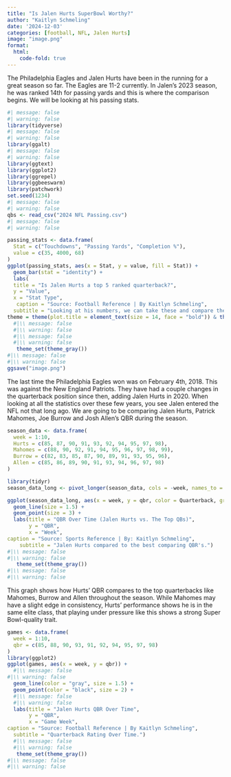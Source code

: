 ```yaml
---
title: "Is Jalen Hurts SuperBowl Worthy?"
author: "Kaitlyn Schmeling"
date: '2024-12-03'
categories: [football, NFL, Jalen Hurts]
image: "image.png"
format: 
  html:
    code-fold: true
---
```


The Philadelphia Eagles and Jalen Hurts have been in the running for a great season so far. The Eagles are 11-2 currently. In Jalen's 2023 season, he was ranked 14th for passing yards and this is where the comparison begins. We will be looking at his passing stats.

```r
#| message: false
#| warning: false
library(tidyverse)
#| message: false
#| warning: false
library(ggalt)
#| message: false
#| warning: false
library(ggtext)
library(ggplot2)
library(ggrepel)
library(ggbeeswarm)
library(patchwork)
set.seed(1234)
#| message: false
#| warning: false
qbs <- read_csv("2024 NFL Passing.csv")
#| message: false
#| warning: false

passing_stats <- data.frame(
  Stat = c("Touchdowns", "Passing Yards", "Completion %"),
  value = c(35, 4000, 68)
)
ggplot(passing_stats, aes(x = Stat, y = value, fill = Stat)) +
  geom_bar(stat = "identity") +
  labs(
  title = "Is Jalen Hurts a top 5 ranked quarterback?", 
  y = "Value",
  x = "Stat Type",
   caption = "Source: Football Reference | By Kaitlyn Schmeling",
  subtitle = "Looking at his numbers, we can take these and compare them to others.")
theme = theme(plot.title = element_text(size = 14, face = "bold")) & theme(plot.subtitle = element_text(size=8))
  #|\\ message: false
  #|\\ warning: false 
  #|\\ message: false
  #|\\ warning: false 
   theme_set(theme_gray())
#|\\ message: false
#|\\ warning: false 
ggsave("image.png")
```

The last time the Philadelphia Eagles won was on February 4th, 2018. This was against the New England Patriots. They have had a couple changes in the quarterback position since then, adding Jalen Hurts in 2020. When looking at all the statistics over these few years, you see Jalen entered the NFL not that long ago. We are going to be comparing Jalen Hurts, Patrick Mahomes, Joe Burrow and Josh Allen's QBR during the season.

```r
season_data <- data.frame(
  week = 1:10,
  Hurts = c(85, 87, 90, 91, 93, 92, 94, 95, 97, 98), 
  Mahomes = c(88, 90, 92, 91, 94, 95, 96, 97, 98, 99),
  Burrow = c(82, 83, 85, 87, 90, 89, 91, 93, 95, 96),
  Allen = c(85, 86, 89, 90, 91, 93, 94, 96, 97, 98)
)

library(tidyr)
season_data_long <- pivot_longer(season_data, cols = -week, names_to = "Quarterback", values_to = "qbr")

ggplot(season_data_long, aes(x = week, y = qbr, color = Quarterback, group = Quarterback)) +
  geom_line(size = 1.5) +
  geom_point(size = 3) +
  labs(title = "QBR Over Time (Jalen Hurts vs. The Top QBs)",
       y = "QBR", 
       x = "Week",
caption = "Source: Sports Reference | By: Kaitlyn Schmeling",
    subtitle = "Jalen Hurts compared to the best comparing QBR's.")
#|\\ message: false
#|\\ warning: false 
   theme_set(theme_gray())
#|\\ message: false
#|\\ warning: false 
```

This graph shows how Hurts' QBR compares to the top quarterbacks like Mahomes, Burrow and Allen throughout the season. While Mahomes may have a slight edge in consistency, Hurts' performance shows he is in the same elite class, that playing under pressure like this shows a strong Super Bowl-quality trait.

```r
games <- data.frame(
  week = 1:10,
  qbr = c(85, 88, 90, 93, 91, 92, 94, 95, 97, 98)  
)
library(ggplot2)
ggplot(games, aes(x = week, y = qbr)) +
  #|\\ message: false
#|\\ warning: false 
  geom_line(color = "gray", size = 1.5) +
  geom_point(color = "black", size = 2) +
  #|\\ message: false
  #|\\ warning: false 
  labs(title = "Jalen Hurts QBR Over Time", 
       y = "QBR",
       x = "Game Week",
caption = "Source: Football Reference | By Kaitlyn Schmeling",
  subtitle = "Quarterback Rating Over Time.")
  #|\\ message: false
  #|\\ warning: false 
   theme_set(theme_gray())
#|\\ message: false
#|\\ warning: false 
```
